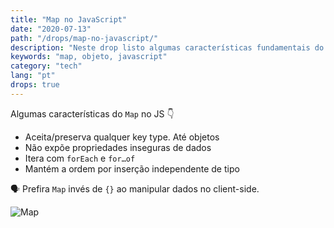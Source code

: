 ```yaml
---
title: "Map no JavaScript"
date: "2020-07-13"
path: "/drops/map-no-javascript/"
description: "Neste drop listo algumas características fundamentais do objeto Map no JavaScript."
keywords: "map, objeto, javascript"
category: "tech"
lang: "pt"
drops: true
---
```



<Drop>

Algumas características do `Map` no JS 👇

- Aceita/preserva qualquer key type. Até objetos
- Não expõe propriedades inseguras de dados
- Itera com `forEach` e `for…of`
- Mantém a ordem por inserção independente de tipo

🗣 Prefira `Map` invés de `{}` ao manipular dados no client-side.

![Map](https://pbs.twimg.com/media/Eczg2ZSWsAcjSTW?format=jpg&name=small)

</Drop>
